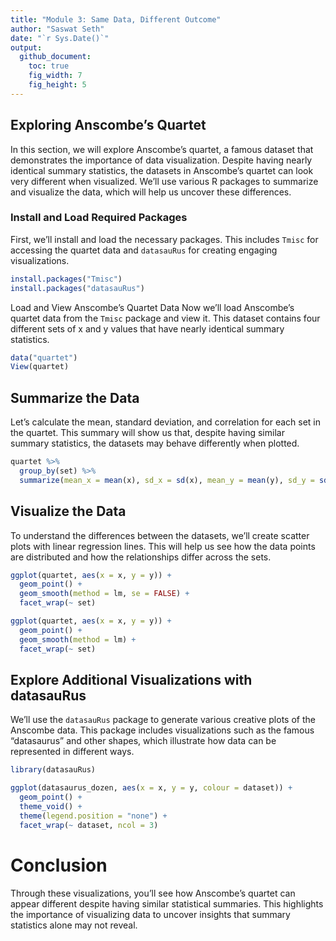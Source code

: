 ```yaml
---
title: "Module 3: Same Data, Different Outcome"
author: "Saswat Seth"
date: "`r Sys.Date()`"
output: 
  github_document:
    toc: true
    fig_width: 7
    fig_height: 5
---
```



## Exploring Anscombe's Quartet

In this section, we will explore Anscombe's quartet, a famous dataset that demonstrates the importance of data visualization. Despite having nearly identical summary statistics, the datasets in Anscombe's quartet can look very different when visualized. We'll use various R packages to summarize and visualize the data, which will help us uncover these differences.

### Install and Load Required Packages

First, we'll install and load the necessary packages. This includes `Tmisc` for accessing the quartet data and `datasauRus` for creating engaging visualizations.

```r
install.packages("Tmisc")
install.packages("datasauRus")
```

Load and View Anscombe's Quartet Data
Now we'll load Anscombe's quartet data from the `Tmisc` package and view it. This dataset contains four different sets of x and y values that have nearly identical summary statistics.

```r
data("quartet")
View(quartet)
```

## Summarize the Data
Let's calculate the mean, standard deviation, and correlation for each set in the quartet. This summary will show us that, despite having similar summary statistics, the datasets may behave differently when plotted.

```r
quartet %>% 
  group_by(set) %>% 
  summarize(mean_x = mean(x), sd_x = sd(x), mean_y = mean(y), sd_y = sd(y), cor_xy = cor(x, y))
```

## Visualize the Data
To understand the differences between the datasets, we'll create scatter plots with linear regression lines. This will help us see how the data points are distributed and how the relationships differ across the sets.

```r
ggplot(quartet, aes(x = x, y = y)) +
  geom_point() +
  geom_smooth(method = lm, se = FALSE) +
  facet_wrap(~ set)
```

```r
ggplot(quartet, aes(x = x, y = y)) +
  geom_point() +
  geom_smooth(method = lm) +
  facet_wrap(~ set)
```

## Explore Additional Visualizations with datasauRus
We'll use the `datasauRus` package to generate various creative plots of the Anscombe data. This package includes visualizations such as the famous "datasaurus" and other shapes, which illustrate how data can be represented in different ways.

```r
library(datasauRus)

ggplot(datasaurus_dozen, aes(x = x, y = y, colour = dataset)) +
  geom_point() +
  theme_void() +
  theme(legend.position = "none") +
  facet_wrap(~ dataset, ncol = 3)
```

# Conclusion
Through these visualizations, you'll see how Anscombe's quartet can appear different despite having similar statistical summaries. This highlights the importance of visualizing data to uncover insights that summary statistics alone may not reveal.


